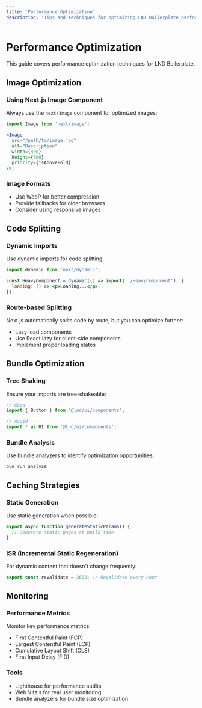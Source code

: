 ```yaml
---
title: 'Performance Optimization'
description: 'Tips and techniques for optimizing LND Boilerplate performance'
---
```


# Performance Optimization

This guide covers performance optimization techniques for LND Boilerplate.

## Image Optimization

### Using Next.js Image Component

Always use the `next/image` component for optimized images:

```jsx
import Image from 'next/image';

<Image
  src="/path/to/image.jpg"
  alt="Description"
  width={800}
  height={600}
  priority={isAboveFold}
/>;
```

### Image Formats

- Use WebP for better compression
- Provide fallbacks for older browsers
- Consider using responsive images

## Code Splitting

### Dynamic Imports

Use dynamic imports for code splitting:

```jsx
import dynamic from 'next/dynamic';

const HeavyComponent = dynamic(() => import('./HeavyComponent'), {
  loading: () => <p>Loading...</p>,
});
```

### Route-based Splitting

Next.js automatically splits code by route, but you can optimize further:

- Lazy load components
- Use React.lazy for client-side components
- Implement proper loading states

## Bundle Optimization

### Tree Shaking

Ensure your imports are tree-shakeable:

```jsx
// Good
import { Button } from '@lnd/ui/components';

// Avoid
import * as UI from '@lnd/ui/components';
```

### Bundle Analysis

Use bundle analyzers to identify optimization opportunities:

```bash
bun run analyze
```

## Caching Strategies

### Static Generation

Use static generation when possible:

```jsx
export async function generateStaticParams() {
  // Generate static pages at build time
}
```

### ISR (Incremental Static Regeneration)

For dynamic content that doesn't change frequently:

```jsx
export const revalidate = 3600; // Revalidate every hour
```

## Monitoring

### Performance Metrics

Monitor key performance metrics:

- First Contentful Paint (FCP)
- Largest Contentful Paint (LCP)
- Cumulative Layout Shift (CLS)
- First Input Delay (FID)

### Tools

- Lighthouse for performance audits
- Web Vitals for real user monitoring
- Bundle analyzers for bundle size optimization
